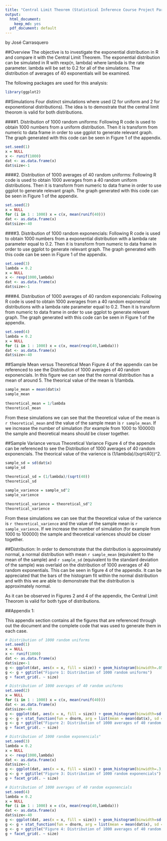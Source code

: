 ```yaml
---
title: "Central Limit Theorem (Statistical Inference Course Project Part 1)"
output:
  html_document:
    keep_md: yes
  pdf_document: default
---
```

by José Carrasquero

##Overview
The objective is to investigate the exponential distribution in R and compare it with the Central Limit Theorem. The exponential distribution can be simulated in R with rexp(n, lambda) where lambda is the rate parameter. lambda will be set to 0.2 for all of the simulations. Thw distribution of averages of 40 exponentials will be examined.  

The following packages are used for this analysis:

```r
library(ggplot2)
```

##Simulations 
Four distinct simulations where used (2 for uniform and 2 for exponentional distributions). The idea is to demostrate that the central limit theorom is valid for both distributions.

####1. Distribution of 1000 random uniforms: 
Following R code is used to obtain 1000 numbers from a uniform distribution. Then it is transform from numeric to data frame in order to use ggplot to generate relevant graph. The graph generated with this code can be seen in Figure 1 of the appendix.

```r
set.seed(1)
x = NULL
x <- runif(1000)
dat <- as.data.frame(x)
dat$size<-1
```

####2. Distribution of 1000 averages of 40 random uniforms: 
Following R code is used to obtain 1000 averages from a 40 random uniform distributions. Then it is transform from numeric to data frame in order to use ggplot to generate relevant graph. The graph generated with this code can be seen in Figure 1 of the appendix.

```r
set.seed(2)
x = NULL
for (i in 1 : 1000) x = c(x, mean(runif(40)))
dat <- as.data.frame(x)
dat$size<-40
```

####3. Distribution of 1000 random exponencials: 
Following R code is used to obtain 1000 numbers from a exponential distribution with a lambda rate parameter equal to 0.2. Then it is transform from numeric to data frame in order to use ggplot to generate relevant graph. The graph generated with this code can be seen in Figure 1 of the appendix.

```r
set.seed(3)
lambda = 0.2 
x = NULL
x <- rexp(1000,lambda)
dat <- as.data.frame(x)
dat$size<-1
```

####4. Distribution of 1000 averages of 40 random exponencials: 
Following R code is used to obtain 1000 averages from a 40 random exponencial distributions with a lambda rate parameter equal to 0.2. Then it is transform from numeric to data frame in order to use ggplot to generate relevant graph. The graph generated with this code can be seen in Figure 1 of the appendix.

```r
set.seed(4)
lambda = 0.2 
x = NULL
for (i in 1 : 1000) x = c(x, mean(rexp(40,lambda)))
dat <- as.data.frame(x)
dat$size<-40
```

##Sample Mean versus Theoretical Mean
Figure 4 of the appendix can be referenced to see the Distribution of 1000 averages of 40 random exponencials. In this figure we can see that the normal distribution has a mean of around 5. The theorical value of the mean is 1/lambda.

```r
sample_mean = mean(dat$x)
sample_mean
        
theoretical_mean = 1/lambda
theoretical_mean
```

From these simulations we can see that the theoretical value of the mean is `r theoretical_mean` and the value of the sample mean is `r sample_mean`. If we increase the number of simulation (for example from 1000 to 100000) the sample and theoretical means should be closer together.

##Sample Variance versus Theoretical Variance
Figure 4 of the appendix can be referenced to see the Distribution of 1000 averages of 40 random exponencials. The theorical value of the varience is (1/lambda)/(sqrt(40))^2.

```r
sample_sd = sd(dat$x)
sample_sd
        
theoretical_sd = (1/lambda)/(sqrt(40))
theoretical_sd

sample_varience = sample_sd^2
sample_varience

theoretical_varience = theoretical_sd^2
theoretical_varience
```

From these simulations we can see that the theoretical value of the varience is `r theoretical_varience` and the value of the sample mean is `r sample_varience`. If we increase the number of simulation (for example from 1000 to 100000) the sample and theoretical variences should be closer together.

##Distribution: 
In order to demonstrate that the distribution is approximately normal, a normal distribution with mean `r sample_mean` (equivalent to the mean of the sample) and `r sample_sd` (equivalent to the standard deviation of the sample) was overlaid on the distribution of 1000 averages of 40 random exponentials. This can be seen in figure 4 of the appendix. It can be appreciated that the bars of the histogram fit within the normal distribution and with this we are able to demonstrate that the distribution is approximately normal.

As it can be observed in Figures 2 and 4 of the appendix, the Central Limit Theorom is valid for both type of distributions.

##Appendix 1:

This appendix section contains all the figures that are referenced through out the document and the complete code that was used to generate them in each case.

```r
# Distribution of 1000 random uniforms
set.seed(1)
x = NULL
x <- runif(1000)
dat <- as.data.frame(x)
dat$size<-1
g <- ggplot(dat, aes(x = x, fill = size)) + geom_histogram(binwidth=.05, colour = "black", aes(y = ..density..)) 
g <- g + ggtitle("Figure 1: Distribution of 1000 random uniforms")
g + facet_grid(. ~ size)

# Distribution of 1000 averages of 40 random uniforms
set.seed(2)
x = NULL
for (i in 1 : 1000) x = c(x, mean(runif(40)))
dat <- as.data.frame(x)
dat$size<-40
g <- ggplot(dat, aes(x = x, fill = size)) + geom_histogram(binwidth=sd(dat$x)/10, colour = "black", aes(y = ..density..)) 
g <- g + stat_function(fun = dnorm, arg = list(mean = mean(dat$x), sd = sd(dat$x)), size=2, col="red")
g <- g + ggtitle("Figure 2: Distribution of 1000 averages of 40 random uniforms")
g + facet_grid(. ~ size)

# Distribution of 1000 random exponencials"
set.seed(3)
lambda = 0.2 
x = NULL
x <- rexp(1000,lambda)
dat <- as.data.frame(x)
dat$size<-1
g <- ggplot(dat, aes(x = x, fill = size)) + geom_histogram(binwidth=.3, colour = "black", aes(y = ..density..)) 
g <- g + ggtitle("Figure 3: Distribution of 1000 random exponencials")
g + facet_grid(. ~ size)

# Distribution of 1000 averages of 40 random exponencials
set.seed(4)
lambda = 0.2 
x = NULL
for (i in 1 : 1000) x = c(x, mean(rexp(40,lambda)))
dat <- as.data.frame(x)
dat$size<-40
g <- ggplot(dat, aes(x = x, fill = size)) + geom_histogram(binwidth=sd(dat$x)/10, colour = "black", aes(y = ..density..)) 
g <- g + stat_function(fun = dnorm, arg = list(mean = mean(dat$x), sd = sd(dat$x)), size=2, col="blue") 
g <- g + ggtitle("Figure 4: Distribution of 1000 averages of 40 random exponencials")
g + facet_grid(. ~ size)
```

